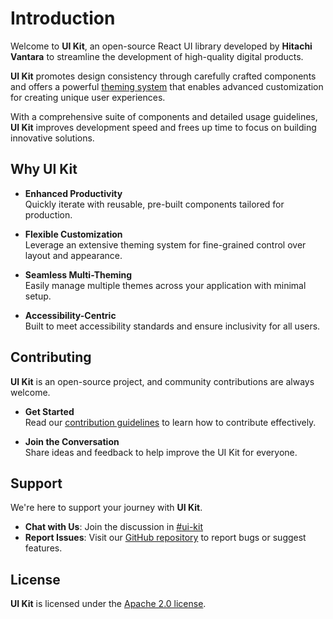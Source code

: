 # Introduction

Welcome to **UI Kit**, an open-source React UI library developed by **Hitachi Vantara** to streamline the development of high-quality digital products.

**UI Kit** promotes design consistency through carefully crafted components and offers a powerful [theming system](/docs/theming) that enables advanced customization for creating unique user experiences.

With a comprehensive suite of components and detailed usage guidelines, **UI Kit** improves development speed and frees up time to focus on building innovative solutions.

## Why UI Kit

- **Enhanced Productivity**  
  Quickly iterate with reusable, pre-built components tailored for production.

- **Flexible Customization**  
  Leverage an extensive theming system for fine-grained control over layout and appearance.

- **Seamless Multi-Theming**  
  Easily manage multiple themes across your application with minimal setup.

- **Accessibility-Centric**  
  Built to meet accessibility standards and ensure inclusivity for all users.

## Contributing

**UI Kit** is an open-source project, and community contributions are always welcome.

- **Get Started**  
  Read our [contribution guidelines](/docs/contributing) to learn how to contribute effectively.

- **Join the Conversation**  
  Share ideas and feedback to help improve the UI Kit for everyone.

## Support

We're here to support your journey with **UI Kit**.

- **Chat with Us**: Join the discussion in [#ui-kit](https://hitachivantara-eng.slack.com/archives/GJ9AC2LMB)
- **Report Issues**: Visit our [GitHub repository](https://github.com/lumada-design/hv-uikit-react) to report bugs or suggest features.

## License

**UI Kit** is licensed under the [Apache 2.0 license](https://github.com/lumada-design/hv-uikit-react/?tab=Apache-2.0-1-ov-file#readme).
